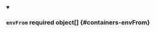 
<details className="config-field" data-expandable="false" open>
<summary>

### `envFrom` <span className="config-field-required" data-required="false">required</span> <span className="config-field-type">object[]</span> <span className="config-field-default"></span> <span className="config-field-enum"></span> {#containers-envFrom}



</summary>



</details>
